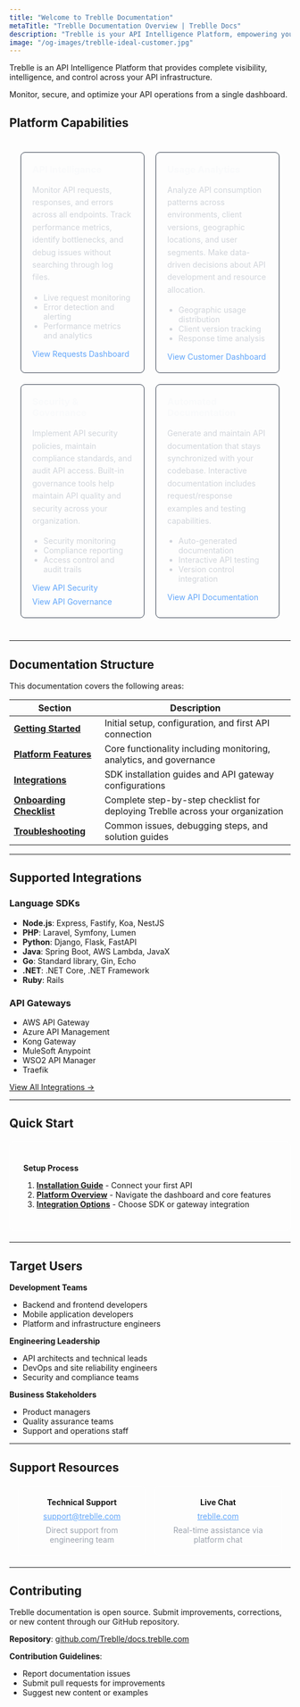 ```yaml
---
title: "Welcome to Treblle Documentation"
metaTitle: "Treblle Documentation Overview | Treblle Docs"
description: "Treblle is your API Intelligence Platform, empowering you to build, manage, and truly understand APIs confidently, whether you're a solo developer with a few APIs, a fast-growing startup or a mid-size company with dozens, or an enterprise with thousands, by giving you complete visibility, intelligence, and control across your entire API estate."
image: "/og-images/treblle-ideal-customer.jpg"
---
```


Treblle is an API Intelligence Platform that provides complete visibility, intelligence, and control across your API infrastructure. 

Monitor, secure, and optimize your API operations from a single dashboard.

## Platform Capabilities

<div style="display: table; width: 100%; margin: 20px 0; border-spacing: 20px 20px;">

<div style="display: table-row;">
  <div style="display: table-cell; width: 50%; border: 1px solid #374151; border-radius: 8px; padding: 20px; vertical-align: top;">
    <h3 style="margin: 0 0 16px 0; color: #f9fafb;">API Intelligance</h3>
    <p style="margin: 0 0 16px 0; color: #d1d5db; line-height: 1.6;">Monitor API requests, responses, and errors across all endpoints. Track performance metrics, identify bottlenecks, and debug issues without searching through log files.</p>
    <ul style="margin: 0 0 16px 0; color: #d1d5db; padding-left: 20px;">
      <li>Live request monitoring</li>
      <li>Error detection and alerting</li>
      <li>Performance metrics and analytics</li>
    </ul>
    <a href="/treblle/requests/" style="color: #60a5fa; text-decoration: none;">View Requests Dashboard</a>
  </div>
  
  <div style="display: table-cell; width: 50%; border: 1px solid #374151; border-radius: 8px; padding: 20px; vertical-align: top;">
    <h3 style="margin: 0 0 16px 0; color: #f9fafb;">Usage Analytics</h3>
    <p style="margin: 0 0 16px 0; color: #d1d5db; line-height: 1.6;">Analyze API consumption patterns across environments, client versions, geographic locations, and user segments. Make data-driven decisions about API development and resource allocation.</p>
    <ul style="margin: 0 0 16px 0; color: #d1d5db; padding-left: 20px;">
      <li>Geographic usage distribution</li>
      <li>Client version tracking</li>
      <li>Response time analysis</li>
    </ul>
    <a href="/treblle/customers/" style="color: #60a5fa; text-decoration: none;">View Customer Dashboard</a>
  </div>
</div>

<div style="display: table-row;">
  <div style="display: table-cell; width: 50%; border: 1px solid #374151; border-radius: 8px; padding: 20px; vertical-align: top;">
    <h3 style="margin: 0 0 16px 0; color: #f9fafb;">Security & Governance</h3>
    <p style="margin: 0 0 16px 0; color: #d1d5db; line-height: 1.6;">Implement API security policies, maintain compliance standards, and audit API access. Built-in governance tools help maintain API quality and security across your organization.</p>
    <ul style="margin: 0 0 16px 0; color: #d1d5db; padding-left: 20px;">
      <li>Security monitoring</li>
      <li>Compliance reporting</li>
      <li>Access control and audit trails</li>
    </ul>
    <div style="margin-bottom: 8px;">
      <a href="/treblle/api-security/" style="color: #60a5fa; text-decoration: none;">View API Security</a>
    </div>
    <a href="/treblle/api-governance/" style="color: #60a5fa; text-decoration: none;">View API Governance</a>
</div>
  
  <div style="display: table-cell; width: 50%; border: 1px solid #374151; border-radius: 8px; padding: 20px; vertical-align: top;">
    <h3 style="margin: 0 0 16px 0; color: #f9fafb;">Automated Documentation</h3>
    <p style="margin: 0 0 16px 0; color: #d1d5db; line-height: 1.6;">Generate and maintain API documentation that stays synchronized with your codebase. Interactive documentation includes request/response examples and testing capabilities.</p>
    <ul style="margin: 0 0 16px 0; color: #d1d5db; padding-left: 20px;">
      <li>Auto-generated documentation</li>
      <li>Interactive API testing</li>
      <li>Version control integration</li>
    </ul>
    <a href="/treblle/api-documentation/" style="color: #60a5fa; text-decoration: none;">View API Documentation</a>
  </div>
</div>

</div>

---

## Documentation Structure

This documentation covers the following areas:

| Section | Description |
|---------|-------------|
| **[Getting Started](/guides/getting-started/)** | Initial setup, configuration, and first API connection |
| **[Platform Features](/treblle/workspace-dashboard/)** | Core functionality including monitoring, analytics, and governance |
| **[Integrations](/integrations/)** | SDK installation guides and API gateway configurations |
| **[Onboarding Checklist](/guides/onboarding/)** | Complete step-by-step checklist for deploying Treblle across your organization |
| **[Troubleshooting](/faqs/)** | Common issues, debugging steps, and solution guides |

---

## Supported Integrations

### Language SDKs
- **Node.js**: Express, Fastify, Koa, NestJS
- **PHP**: Laravel, Symfony, Lumen  
- **Python**: Django, Flask, FastAPI
- **Java**: Spring Boot, AWS Lambda, JavaX
- **Go**: Standard library, Gin, Echo
- **.NET**: .NET Core, .NET Framework
- **Ruby**: Rails

### API Gateways
- AWS API Gateway
- Azure API Management
- Kong Gateway
- MuleSoft Anypoint
- WSO2 API Manager
- Traefik

[View All Integrations →](/integrations/)

---

## Quick Start

<div style="border: 1px solid #ffffff; border-radius: 8px; padding: 24px; margin: 20px 0;">

**Setup Process**

1. **[Installation Guide](/guides/getting-started/)** - Connect your first API
2. **[Platform Overview](/treblle/workspace-dashboard/)** - Navigate the dashboard and core features  
3. **[Integration Options](/integrations/)** - Choose SDK or gateway integration

</div>

---

## Target Users

**Development Teams**
- Backend and frontend developers
- Mobile application developers
- Platform and infrastructure engineers

**Engineering Leadership**
- API architects and technical leads
- DevOps and site reliability engineers
- Security and compliance teams

**Business Stakeholders**
- Product managers
- Quality assurance teams
- Support and operations staff

---

## Support Resources

<div style="display: table; width: 100%; margin: 20px 0; border-spacing: 16px 0;">

<div style="display: table-cell; width: 50%; border: 1px solid #ffffff; border-radius: 8px; padding: 20px; text-align: center; vertical-align: top;">
  <h4 style="margin: 0 0 8px 0;">Technical Support</h4>
  <a href="mailto:support@treblle.com" style="color: #60a5fa;">support@treblle.com</a>
  <p style="font-size: 0.875rem; color: #9ca3af; margin: 8px 0 0 0;">Direct support from engineering team</p>
</div>

<div style="display: table-cell; width: 50%; border: 1px solid #ffffff; border-radius: 8px; padding: 20px; text-align: center; vertical-align: top;">
  <h4 style="margin: 0 0 8px 0;">Live Chat</h4>
  <a href="https://treblle.com" style="color: #60a5fa;">treblle.com</a>
  <p style="font-size: 0.875rem; color: #9ca3af; margin: 8px 0 0 0;">Real-time assistance via platform chat</p>
</div>

</div>

---

## Contributing

Treblle documentation is open source. Submit improvements, corrections, or new content through our GitHub repository.

**Repository**: [github.com/Treblle/docs.treblle.com](https://github.com/Treblle/docs.treblle.com)

**Contribution Guidelines**: 
- Report documentation issues
- Submit pull requests for improvements
- Suggest new content or examples
